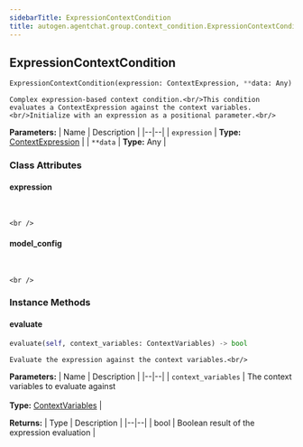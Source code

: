 ```yaml
---
sidebarTitle: ExpressionContextCondition
title: autogen.agentchat.group.context_condition.ExpressionContextCondition
---
```

<h2 id="autogen.agentchat.group.context_condition.ExpressionContextCondition" class="doc doc-heading">
    <code class="doc-symbol doc-symbol-heading doc-symbol-class"></code>
    <span class="doc doc-object-name doc-class-name">ExpressionContextCondition</span>
</h2>

```python
ExpressionContextCondition(expression: ContextExpression, **data: Any)
```

    Complex expression-based context condition.<br/>This condition evaluates a ContextExpression against the context variables.<br/>Initialize with an expression as a positional parameter.<br/>

<b>Parameters:</b>
| Name | Description |
|--|--|
| `expression` | **Type:** [ContextExpression](/docs/api-reference/autogen/ContextExpression) |
| `**data` | **Type:** Any |

### Class Attributes

<code class="doc-symbol doc-symbol-heading doc-symbol-attribute"></code>
#### expression
<br />

    <br />

<code class="doc-symbol doc-symbol-heading doc-symbol-attribute"></code>
#### model_config
<br />

    <br />

### Instance Methods

<code class="doc-symbol doc-symbol-heading doc-symbol-method"></code>
#### evaluate

```python
evaluate(self, context_variables: ContextVariables) -> bool
```

    Evaluate the expression against the context variables.<br/>

<b>Parameters:</b>
| Name | Description |
|--|--|
| `context_variables` | The context variables to evaluate against<br/><br/>**Type:** [ContextVariables](/docs/api-reference/autogen/agentchat/group/context_variables/ContextVariables) |

<b>Returns:</b>
| Type | Description |
|--|--|
| bool | Boolean result of the expression evaluation |

<br />